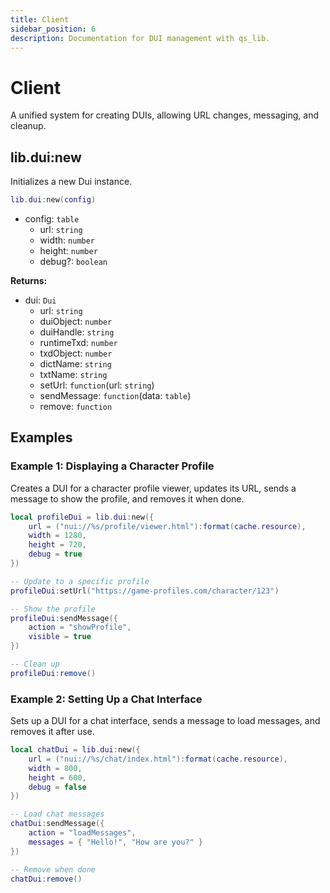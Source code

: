 ```yaml
---
title: Client
sidebar_position: 6
description: Documentation for DUI management with qs_lib.
---
```


# Client

A unified system for creating DUIs, allowing URL changes, messaging, and cleanup.

## lib.dui:new

Initializes a new Dui instance.

```lua
lib.dui:new(config)
```

- config: `table`
  - url: `string`
  - width: `number`
  - height: `number`
  - debug?: `boolean`

**Returns:**

- dui: `Dui`
  - url: `string`
  - duiObject: `number`
  - duiHandle: `string`
  - runtimeTxd: `number`
  - txdObject: `number`
  - dictName: `string`
  - txtName: `string`
  - setUrl: `function`(url: `string`)
  - sendMessage: `function`(data: `table`)
  - remove: `function`

## Examples

### Example 1: Displaying a Character Profile

Creates a DUI for a character profile viewer, updates its URL, sends a message to show the profile, and removes it when done.

```lua
local profileDui = lib.dui:new({
    url = ("nui://%s/profile/viewer.html"):format(cache.resource),
    width = 1280,
    height = 720,
    debug = true
})

-- Update to a specific profile
profileDui:setUrl("https://game-profiles.com/character/123")

-- Show the profile
profileDui:sendMessage({
    action = "showProfile",
    visible = true
})

-- Clean up
profileDui:remove()
```

### Example 2: Setting Up a Chat Interface

Sets up a DUI for a chat interface, sends a message to load messages, and removes it after use.

```lua
local chatDui = lib.dui:new({
    url = ("nui://%s/chat/index.html"):format(cache.resource),
    width = 800,
    height = 600,
    debug = false
})

-- Load chat messages
chatDui:sendMessage({
    action = "loadMessages",
    messages = { "Hello!", "How are you?" }
})

-- Remove when done
chatDui:remove()
```